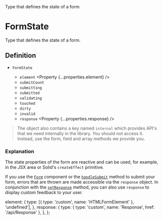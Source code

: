 
<Title>FormState</Title>
<Description>Type that defines the state of a form.</Description>

# FormState

Type that defines the state of a form.

## Definition

- `FormState` <Property type="object" />
  - `element` <Property {...properties.element} />
  - `submitCount` <Property type="number" />
  - `submitting` <Property type="boolean" />
  - `submitted` <Property type="boolean" />
  - `validating` <Property type="boolean" />
  - `touched` <Property type="boolean" />
  - `dirty` <Property type="boolean" />
  - `invalid` <Property type="boolean" />
  - `response` <Property {...properties.response} />

> The object also contains a key named `internal` which provides API's that we need internally in the library. You should not access it. Instead, use the form, field and array methods we provide you.

### Explanation

The state properties of the form are reactive and can be used, for example, in the JSX area or Solid's `createEffect` primitive.

If you use the <A href="/api/Form">`Form`</A> component or the <A href="/api/handleSubmit">`handleSubmit`</A> method to submit your form, errors that are thrown are made accessible via the `response` object. In conjunction with the <A href="/api/setResponse">`setResponse`</A> method, you can also use `response` to display custom feedback to your user.

  element: {
    type: [{ type: 'custom', name: 'HTMLFormElement' }, 'undefined'],
  },
  response: {
    type: { type: 'custom', name: 'Response', href: '/api/Response' },
  },
};
